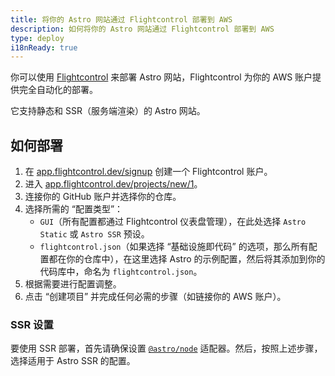 ```yaml
---
title: 将你的 Astro 网站通过 Flightcontrol 部署到 AWS
description: 如何将你的 Astro 网站通过 Flightcontrol 部署到 AWS
type: deploy
i18nReady: true
---
```


你可以使用 [Flightcontrol](https://www.flightcontrol.dev?ref=astro) 来部署 Astro 网站，Flightcontrol 为你的 AWS 账户提供完全自动化的部署。

它支持静态和 SSR（服务端渲染）的 Astro 网站。

## 如何部署

1. 在 [app.flightcontrol.dev/signup](https://app.flightcontrol.dev/signup?ref=astro) 创建一个 Flightcontrol 账户。
2. 进入 [app.flightcontrol.dev/projects/new/1](https://app.flightcontrol.dev/projects/new/1)。
3. 连接你的 GitHub 账户并选择你的仓库。
4. 选择所需的 “配置类型”：
   - `GUI`（所有配置都通过 Flightcontrol 仪表盘管理），在此处选择 `Astro Static` 或 `Astro SSR` 预设。
   - `flightcontrol.json`（如果选择 “基础设施即代码” 的选项，那么所有配置都在你的仓库中），在这里选择 Astro 的示例配置，然后将其添加到你的代码库中，命名为 `flightcontrol.json`。
5. 根据需要进行配置调整。
6. 点击 “创建项目” 并完成任何必需的步骤（如链接你的 AWS 账户）。

### SSR 设置

要使用 SSR 部署，首先请确保设置 [`@astro/node`](/zh-cn/guides/integrations-guide/node/) 适配器。然后，按照上述步骤，选择适用于 Astro SSR 的配置。